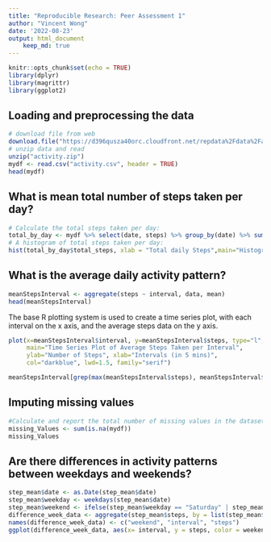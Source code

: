 ```yaml
---
title: "Reproducible Research: Peer Assessment 1"
author: "Vincent Wong"
date: '2022-08-23'
output: html_document
    keep_md: true
---
```


```r
knitr::opts_chunk$set(echo = TRUE)
library(dplyr)
library(magrittr)
library(ggplot2)
```


## Loading and preprocessing the data
```r
# download file from web
download.file("https://d396qusza40orc.cloudfront.net/repdata%2Fdata%2Factivity.zip", destfile = "activity.zip",mode="wb")
# unzip data and read 
unzip("activity.zip")
mydf <- read.csv("activity.csv", header = TRUE)
head(mydf)
```



## What is mean total number of steps taken per day?
```r
# Calculate the total steps taken per day:
total_by_day <- mydf %>% select(date, steps) %>% group_by(date) %>% summarize(total_steps= sum(steps)) %>%na.omit()
# A histogram of total steps taken per day:
hist(total_by_day$total_steps, xlab = "Total daily Steps",main="Histogram of Total Steps by day", breaks = 20)
```


## What is the average daily activity pattern?
```r
meanStepsInterval <- aggregate(steps ~ interval, data, mean)
head(meanStepsInterval)
```

The base R plotting system is used to create a time series plot, with each interval on the x axis, and the average steps data on the y axis.

```r
plot(x=meanStepsInterval$interval, y=meanStepsInterval$steps, type="l",
     main="Time Series Plot of Average Steps Taken per Interval",
     ylab="Number of Steps", xlab="Intervals (in 5 mins)",
     col="darkblue", lwd=1.5, family="serif")
```

```r
meanStepsInterval[grep(max(meanStepsInterval$steps), meanStepsInterval$steps), ]
```
## Imputing missing values

```r
#Calculate and report the total number of missing values in the dataset (i.e. the total number of rows with \color{red}{\verb|NA|}NAs)
missing_Values <- sum(is.na(mydf))
missing_Values
```


## Are there differences in activity patterns between weekdays and weekends?
```r
step_mean$date <- as.Date(step_mean$date)
step_mean$weekday <- weekdays(step_mean$date)
step_mean$weekend <- ifelse(step_mean$weekday == "Saturday" | step_mean$weekday == "dimanche", "Weekend", "Weekday")
difference_week_data <- aggregate(step_mean$steps, by = list(step_mean$weekend, step_mean$interval), na.omit(mean))
names(difference_week_data) <- c("weekend", "interval", "steps")
ggplot(difference_week_data, aes(x= interval, y = steps, color = weekend)) + geom_line() + facet_grid(weekend ~.) + xlab("Interval") + ylab("Mean of steps") + ggtitle("Differences in activity patterns between weekdays and weekends")
```
